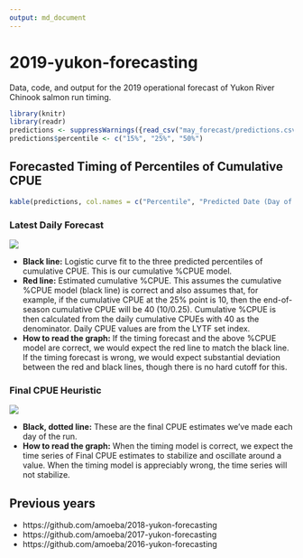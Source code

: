 ```yaml
---
output: md_document
---
```


# 2019-yukon-forecasting

Data, code, and output for the 2019 operational forecast of Yukon River Chinook salmon run timing.

```r
library(knitr)
library(readr)
predictions <- suppressWarnings({read_csv("may_forecast/predictions.csv")})
predictions$percentile <- c("15%", "25%", "50%")
```


## Forecasted Timing of Percentiles of Cumulative CPUE
```r
kable(predictions, col.names = c("Percentile", "Predicted Date (Day of June)"))
```

### Latest Daily Forecast

![](daily_forecast/daily_forecast.png)

- **Black line:** Logistic curve fit to the three predicted percentiles of cumulative CPUE. This is our cumulative %CPUE model.
- **Red line:** Estimated cumulative %CPUE. This assumes the cumulative %CPUE model (black line) is correct and also assumes that, for example, if the cumulative CPUE at the 25% point is 10, then the end-of-season cumulative CPUE will be 40 (10/0.25). Cumulative %CPUE is then calculated from the daily cumulative CPUEs with 40 as the denominator. Daily CPUE values are from the LYTF set index.
- **How to read the graph:** If the timing forecast and the above %CPUE model are correct, we would expect the red line to match the black line. If the timing forecast is wrong, we would expect substantial deviation between the red and black lines, though there is no hard cutoff for this.

### Final CPUE Heuristic

![](daily_forecast/final_cpue.png)

- **Black, dotted line:** These are the final CPUE estimates we've made each day of the run.
- **How to read the graph:** When the timing model is correct, we expect the time series of Final CPUE estimates to stabilize and oscillate around a value. When the timing model is appreciably wrong, the time series will not stabilize.

## Previous years

- https://github.com/amoeba/2018-yukon-forecasting
- https://github.com/amoeba/2017-yukon-forecasting
- https://github.com/amoeba/2016-yukon-forecasting
